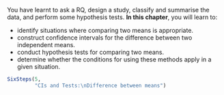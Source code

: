 ::: {.objectivesBox .objectives data-latex="{iconmonstr-target-4-240.png}"}
You have learnt to ask a RQ, design a study, classify and summarise the data, and perform some hypothesis tests.
**In this chapter**, you will learn to:

* identify situations where comparing two means is appropriate.
* construct confidence intervals for the difference between two independent means.
* conduct hypothesis tests for comparing two means.
* determine whether the conditions for using these methods apply in a given situation.
:::

```r
SixSteps(5, 
         "CIs and Tests:\nDifference between means")
```

